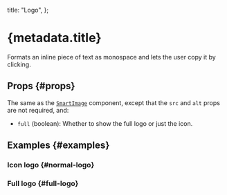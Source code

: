 
  title: "Logo",
};


# {metadata.title}

Formats an inline piece of text as monospace and lets the user copy it by clicking.

## Props \{#props}

The same as the [`SmartImage`](/components/smart-image) component, except that the `src` and `alt` props are not required, and:

- `full` (boolean): Whether to show the full logo or just the icon.

## Examples \{#examples}

### Icon logo \{#normal-logo}

<LogoExample />

### Full logo \{#full-logo}

<LogoExample full />
